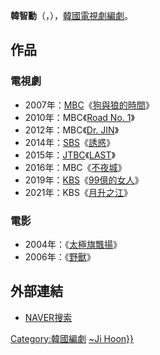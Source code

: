 {{藝人
| 姓名     = 韓智勳 
| 類型     = 編劇
| 圖片     = 
| 圖片尺寸 = 
| 圖片簡介 = 
| 原名     = 
| 外文名   = 한지훈
| 外文     = ko
| 羅馬拼音 = Han Ji Hoon
| 英文名   = 
| 綽號     = 
| 其他藝名 = 
| 國籍     = {{ROK}}
| 民族     = 
| 籍貫     = 
| 出生日期 = {{birth_date_and_age|1970|12|25}}
| 出生地點 = 
| 職業     = [[編劇|編劇]]
| 語言     = [[韓語|韓語]]
| 教育程度 = 
| 配偶     = 
| 出身地   = 
| 出道作   = 
| 出道日期 = 2004年
| 代表作   = 
| 活躍年代 = 
| 經紀公司 = 
}}

'''韓智勳'''（{{lang-ko|'''한지훈'''}}，{{bd|1970年|12月25日||catIdx=Han, Ji Hoon}}），[[韓國|韓國]][[電視劇|電視劇]][[編劇|編劇]]。

== 作品 ==
=== 電視劇 ===
*2007年：[[文化廣播_(韓國)|MBC]]《[[狗與狼的時間|狗與狼的時間]]》
*2010年：MBC《[[Road_No._1|Road No. 1]]》
*2012年：MBC《[[Dr._JIN|Dr. JIN]]》
*2014年：[[SBS_(韓國)|SBS]]《[[誘惑_(電視劇)|誘惑]]》
*2015年：[[JTBC|JTBC]]《[[LAST_(電視劇)|LAST]]》
*2016年：MBC《[[不夜城_(電視劇)|不夜城]]》
*2019年：[[韓國放送公社|KBS]]《[[99億的女人|99億的女人]]》
*2021年：KBS《[[月升之江|月升之江]]》

=== 電影 ===
*2004年：《[[太極旗飄揚|太極旗飄揚]]》
*2006年：《[[野獸(韓國電影)|野獸]]》

== 外部連結 ==
*[http://search.naver.com/search.naver?where=nexearch&query=%ED%95%9C%EC%A7%80%ED%9B%88&sm=top_hty&fbm=1&ie=utf8 NAVER搜索]{{ko}}

{{DEFAULTSORT:Han, Ji Hoon}}
[[Category:韓國編劇|Category:韓國編劇]]
[[Category:韓姓|~Ji Hoon}}]]